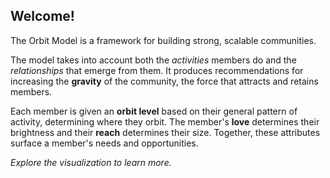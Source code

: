 
## Welcome!

The Orbit Model is a framework for building strong, scalable communities.

The model takes into account both the _activities_ members do and the _relationships_ that emerge
from them. It produces recommendations for increasing the **gravity** of the community,
the force that attracts and retains members.

Each member is given an **orbit level**
based on their general pattern of activity, determining where they orbit.
The member's **love** determines their brightness and their **reach** determines
their size. Together, these attributes surface a member's needs and opportunities.

_Explore the visualization to learn more._

